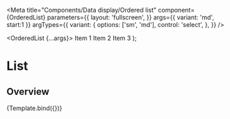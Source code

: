 

<Meta
  title="Components/Data display/Ordered list"
  component={OrderedList}
  parameters={{
    layout: 'fullscreen',
  }}
  args={{
    variant: 'md',
      start:1
  }}
  argTypes={{
    variant: {
      options: ['sm', 'md'],
      control: 'select',
    },
  }}
/>

  <OrderedList {...args}>
    <ListItem>Item 1</ListItem>
    <ListItem>Item 2</ListItem>
    <ListItem>Item 3</ListItem>
  </OrderedList>
);

# List

## Overview

<Canvas>
  <Story name="Ordered list">{Template.bind({})}</Story>
</Canvas>
